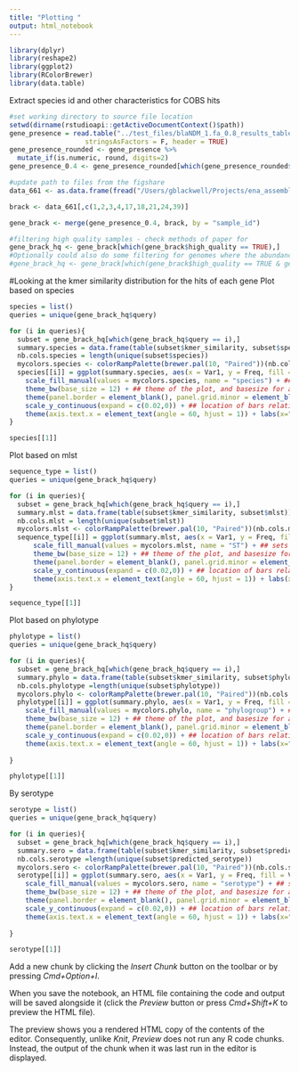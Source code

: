 ```yaml
---
title: "Plotting "
output: html_notebook
---
```


```r
library(dplyr)
library(reshape2)
library(ggplot2)
library(RColorBrewer)
library(data.table)

```


Extract species id and other characteristics for COBS hits
```r
#set working directory to source file location
setwd(dirname(rstudioapi::getActiveDocumentContext()$path))
gene_presence = read.table("../test_files/blaNDM_1.fa_0.8_results_table.txt", sep = "\t", comment.char = "",
                   stringsAsFactors = F, header = TRUE)
gene_presence_rounded <- gene_presence %>% 
  mutate_if(is.numeric, round, digits=2)
gene_presence_0.4 <- gene_presence_rounded[which(gene_presence_rounded$kmer_similarity >= 0.4),]

#update path to files from the figshare
data_661 <- as.data.frame(fread("/Users/gblackwell/Projects/ena_assembly/final_files/Final_files/files_required_qc/Figshare_resubmission/figshare_unzipped/File4_QC_characterisation_661K.txt", quote=""))

brack <- data_661[,c(1,2,3,4,17,18,21,24,39)]

gene_brack <- merge(gene_presence_0.4, brack, by = "sample_id")

#filtering high quality samples - check methods of paper for 
gene_brack_hq <- gene_brack[which(gene_brack$high_quality == TRUE),] 
#Optionally could also do some filtering for genomes where the abundance of the major species is greater then a given threshold
#gene_brack_hq <- gene_brack[which(gene_brack$high_quality == TRUE & gene_brack$adjust_abundance >= 80),] 
```

#Looking at the kmer similarity distribution for the hits of each gene
Plot based on species
```r
species = list()
queries = unique(gene_brack_hq$query)

for (i in queries){
  subset = gene_brack_hq[which(gene_brack_hq$query == i),]
  summary.species = data.frame(table(subset$kmer_similarity, subset$species))
  nb.cols.species = length(unique(subset$species))
  mycolors.species <- colorRampPalette(brewer.pal(10, "Paired"))(nb.cols.species)
  species[[i]] = ggplot(summary.species, aes(x = Var1, y = Freq, fill = Var2)) + geom_bar(stat="identity") +
    scale_fill_manual(values = mycolors.species, name = "species") + ## sets the colors for the fill + name of the legend
    theme_bw(base_size = 12) + ## theme of the plot, and basesize for all the text
    theme(panel.border = element_blank(), panel.grid.minor = element_blank(), axis.line = element_line(colour = "black")) + ## theme so it looks simple 
    scale_y_continuous(expand = c(0.02,0)) + ## location of bars relative to the y axis (there's a small gap)
    theme(axis.text.x = element_text(angle = 60, hjust = 1)) + labs(x="Kmer similarity", y = "Assemblies") + ggtitle(i)
}

species[[1]]
```

Plot based on mlst
```r
sequence_type = list()
queries = unique(gene_brack_hq$query)

for (i in queries){
  subset = gene_brack_hq[which(gene_brack_hq$query == i),]
  summary.mlst = data.frame(table(subset$kmer_similarity, subset$mlst))
  nb.cols.mlst = length(unique(subset$mlst))
  mycolors.mlst <- colorRampPalette(brewer.pal(10, "Paired"))(nb.cols.mlst)
  sequence_type[[i]] = ggplot(summary.mlst, aes(x = Var1, y = Freq, fill = Var2)) + geom_bar(stat="identity") +
      scale_fill_manual(values = mycolors.mlst, name = "ST") + ## sets the colors for the fill + name of the legend
      theme_bw(base_size = 12) + ## theme of the plot, and basesize for all the text
      theme(panel.border = element_blank(), panel.grid.minor = element_blank(), axis.line = element_line(colour = "black")) + ## theme so it looks simple 
      scale_y_continuous(expand = c(0.02,0)) + ## location of bars relative to the y axis (there's a small gap)
      theme(axis.text.x = element_text(angle = 60, hjust = 1)) + labs(x="Kmer similarity", y = "Assemblies") + ggtitle(i)
}

sequence_type[[1]]
```

Plot based on phylotype
```r
phylotype = list()
queries = unique(gene_brack_hq$query)

for (i in queries){
  subset = gene_brack_hq[which(gene_brack_hq$query == i),]
  summary.phylo = data.frame(table(subset$kmer_similarity, subset$phylotype))
  nb.cols.phylotype =length(unique(subset$phylotype))
  mycolors.phylo <- colorRampPalette(brewer.pal(10, "Paired"))(nb.cols.phylotype)
  phylotype[[i]] = ggplot(summary.phylo, aes(x = Var1, y = Freq, fill = Var2)) + geom_bar(stat="identity") +
    scale_fill_manual(values = mycolors.phylo, name = "phylogroup") + ## sets the colors for the fill + name of the legend
    theme_bw(base_size = 12) + ## theme of the plot, and basesize for all the text
    theme(panel.border = element_blank(), panel.grid.minor = element_blank(), axis.line = element_line(colour = "black")) + ## theme so it looks simple 
    scale_y_continuous(expand = c(0.02,0)) + ## location of bars relative to the y axis (there's a small gap)
    theme(axis.text.x = element_text(angle = 60, hjust = 1)) + labs(x="Kmer similarity", y = "Assemblies") + ggtitle(i) 
  
}

phylotype[[1]]

```

By serotype
```r
serotype = list()
queries = unique(gene_brack_hq$query)

for (i in queries){
  subset = gene_brack_hq[which(gene_brack_hq$query == i),]
  summary.sero = data.frame(table(subset$kmer_similarity, subset$predicted_serotype))
  nb.cols.serotype =length(unique(subset$predicted_serotype))
  mycolors.sero <- colorRampPalette(brewer.pal(10, "Paired"))(nb.cols.serotype)
  serotype[[i]] = ggplot(summary.sero, aes(x = Var1, y = Freq, fill = Var2)) + geom_bar(stat="identity") +
    scale_fill_manual(values = mycolors.sero, name = "serotype") + ## sets the colors for the fill + name of the legend
    theme_bw(base_size = 12) + ## theme of the plot, and basesize for all the text
    theme(panel.border = element_blank(), panel.grid.minor = element_blank(), axis.line = element_line(colour = "black")) + ## theme so it looks simple 
    scale_y_continuous(expand = c(0.02,0)) + ## location of bars relative to the y axis (there's a small gap)
    theme(axis.text.x = element_text(angle = 60, hjust = 1)) + labs(x="Kmer similarity", y = "Assemblies") + ggtitle(i) 
  
}

serotype[[1]]
```

Add a new chunk by clicking the *Insert Chunk* button on the toolbar or by pressing *Cmd+Option+I*.

When you save the notebook, an HTML file containing the code and output will be saved alongside it (click the *Preview* button or press *Cmd+Shift+K* to preview the HTML file). 

The preview shows you a rendered HTML copy of the contents of the editor. Consequently, unlike *Knit*, *Preview* does not run any R code chunks. Instead, the output of the chunk when it was last run in the editor is displayed.

